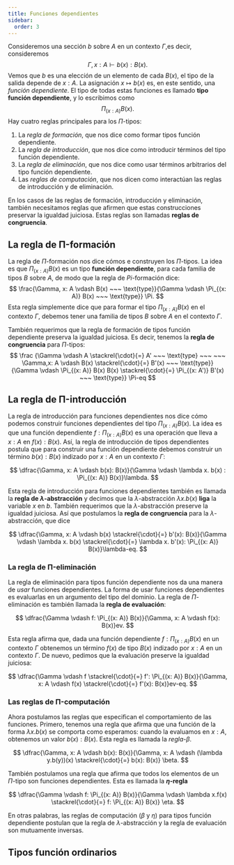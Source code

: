 ```yaml
---
title: Funciones dependientes
sidebar: 
  order: 3
---
```


Consideremos una sección $b$ sobre $A$ en un contexto $\Gamma$,es decir, consideremos
$$
  \Gamma, x: A \vdash b(x): B(x).
$$
Vemos que $b$ es una elección de un elemento de cada $B(x)$, el tipo de la salida 
depende de $x: A$. La asignación $x \mapsto b(x)$ es, en este sentido, una 
*función dependiente*. El tipo de todas estas funciones es llamado
**tipo función dependiente**, y lo escribimos como 
$$
  \Pi_{(x: A)} B(x).
$$
Hay cuatro reglas principales para los $\Pi$-tipos:

1. La *regla de formación*, que nos dice como formar tipos función dependiente.
2. La *regla de introducción*, que nos dice como introducir términos del tipo función 
  dependiente.
3. La *regla de eliminación*, que nos dice como usar términos arbitrarios del tipo función
  dependiente.
4. Las *reglas de computación*, que nos dicen como interactúan las reglas de introducción 
  y de eliminación. 

En los casos de las reglas de formación, introducción y eliminación, también necesitamos 
reglas que afirmen que estas construcciones preservar la igualdad juiciosa. Estas reglas
son llamadas **reglas de congruencia**.

## La regla de Π-formación
La regla de $\Pi$-formación nos dice cómos e construyen los $\Pi$-tipos. La idea es que
$\Pi_{(x: A)} B(x)$ es un tipo **función dependiente**, para cada familia de tipos $B$
sobre $A$, de modo que la regla de $Pi$-formación dice:
$$
  \frac{\Gamma, x: A \vdash B(x) ~~~ \text{type}}{\Gamma \vdash \Pi_{(x: A)} B(x) ~~~ \text{type}} \Pi.
$$
Esta regla simplemente dice que para formar el tipo $\Pi_{(x: A)} B(x)$ en el contexto 
$\Gamma$, debemos tener una familia de tipos $B$ sobre $A$ en el contexto $\Gamma$.

También requerimos que la regla de formación de tipos función dependiente preserva la 
igualdad juiciosa. Es decir, tenemos la **regla de congruencia** para $\Pi$-tipos:
$$
  \frac
  {\Gamma \vdash A \stackrel{\cdot}{=} A' ~~~ \text{type} ~~~ ~~~ \Gamma,x: A \vdash B(x) \stackrel{\cdot}{=} B'(x) ~~~ \text{type}}
  {\Gamma \vdash \Pi_{(x: A)} B(x) B(x) \stackrel{\cdot}{=} \Pi_{(x: A')} B'(x) ~~~ \text{type}} \Pi-eq
$$

## La regla de Π-introducción
La regla de introducción para funciones dependientes nos dice cómo podemos construir
funciones dependientes del tipo $\Pi_{(x: A)} B(x)$. La idea es que una función 
dependiente $f: \Pi_{(x: A)} B(x)$ es una operación que lleva a  $x: A$ en 
$f(x): B(x)$. Así, la regla de introducción de tipos dependientes postula que para 
construir una función dependiente debemos construir un término $b(x): B(x)$ indizado 
por $x: A$ en un contexto $\Gamma$: 

$$
  \dfrac{\Gamma, x: A \vdash b(x): B(x)}{\Gamma \vdash \lambda x. b(x) : \Pi_{(x: A)} B(x)}\lambda.
$$

Esta regla de introducción para funciones dependientes también es llamada la 
**regla de $\lambda$-abstracción** y decimos que la $\lambda$-abstracción 
$\lambda x. b(x)$ **liga** la variable $x$ en $b$. 
También requerimos que la $\lambda$-abstracción preserve la igualdad juiciosa. Así que 
postulamos la **regla de congruencia** para la $\lambda$-abstracción, que dice

$$
  \dfrac{\Gamma, x: A  \vdash b(x) \stackrel{\cdot}{=} b'(x): B(x)}{\Gamma \vdash \lambda x. b(x) \stackrel{\cdot}{=} \lambda x. b'(x): \Pi_{(x: A)} B(x)}\lambda-eq.
$$


### La regla de Π-eliminación

La regla de eliminación para tipos función dependiente nos da una manera de *usar* 
funciones dependientes. La forma de usar funciones dependientes es evaluarlas en un 
argumento del tipo del dominio. La regla de $\Pi$-eliminación es también llamada la 
**regla de evaluación**:

$$
  \dfrac{\Gamma \vdash f: \Pi_{(x: A)} B(x)}{\Gamma, x: A \vdash f(x): B(x)}ev.  
$$

Esta regla afirma que, dada una función dependiente $f: \Pi_{(x: A)} B(x)$ en un contexto
$\Gamma$ obtenemos un término $f(x)$ de tipo $B(x)$ indizado por $x: A$ en un 
contexto $\Gamma$. De nuevo, pedimos que la evaluación preserve la igualdad juiciosa:

$$
  \dfrac{\Gamma \vdash f \stackrel{\cdot}{=} f': \Pi_{(x: A)} B(x)}{\Gamma, x: A \vdash f(x) \stackrel{\cdot}{=} f'(x): B(x)}ev-eq.
$$

### Las reglas de Π-computación

Ahora postulamos las reglas que especifican el comportamiento de las funciones. Primero,
tenemos una regla que afirma que una función de la forma $\lambda x. b(x)$ se comporta
como esperamos: cuando la evaluamos en $x: A$, obtenemos un valor $b(x): B(x)$. Esta
regla es llamada la *regla-$\beta$*.

$$
\dfrac{\Gamma, x: A \vdash b(x): B(x)}{\Gamma, x: A \vdash (\lambda y.b(y))(x) \stackrel{\cdot}{=} b(x): B(x)} \beta.
$$

También postulamos una regla que afirma que todos los elementos de un $\Pi$-tipo son 
funciones dependientes. Esta es llamada la **$\eta$-regla**

$$
\dfrac{\Gamma \vdash f: \Pi_{(x: A)} B(x)}{\Gamma \vdash \lambda x.f(x) \stackrel{\cdot}{=} f: \Pi_{(x: A)} B(x)} \eta.
$$

En otras palabras, las reglas de computación ($\beta$ y $\eta$) para tipos función 
dependiente postulan que la regla de $\lambda$-abstracción y la regla de evaluación son 
mutuamente inversas.

## Tipos función ordinarios



